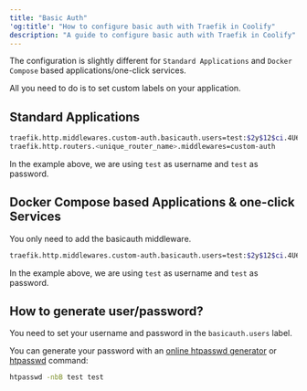 ```yaml
---
title: "Basic Auth"
'og:title': "How to configure basic auth with Traefik in Coolify"
description: "A guide to configure basic auth with Traefik in Coolify"
---
```


The configuration is slightly different for `Standard Applications` and `Docker Compose` based applications/one-click services.

All you need to do is to set custom labels on your application.

## Standard Applications

```bash
traefik.http.middlewares.custom-auth.basicauth.users=test:$2y$12$ci.4U63YX83CwkyUrjqxAucnmi2xXOIlEF6T/KdP9824f1Rf1iyNG
traefik.http.routers.<unique_router_name>.middlewares=custom-auth
```
In the example above, we are using `test` as username and `test` as password.


## Docker Compose based Applications & one-click Services

You only need to add the basicauth middleware.

```bash
traefik.http.middlewares.custom-auth.basicauth.users=test:$2y$12$ci.4U63YX83CwkyUrjqxAucnmi2xXOIlEF6T/KdP9824f1Rf1iyNG
```
In the example above, we are using `test` as username and `test` as password.

## How to generate user/password?
You need to set your username and password in the `basicauth.users` label. 

You can generate your password with an [online htpasswd generator](https://www.web2generators.com/apache-tools/htpasswd-generator) or [htpasswd](https://httpd.apache.org/docs/current/programs/htpasswd.html) command:

```bash
htpasswd -nbB test test
```